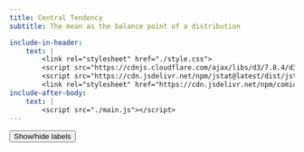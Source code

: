 ```yaml
---
title: Central Tendency
subtitle: The mean as the balance point of a distribution

include-in-header:
    text: |
        <link rel="stylesheet" href="./style.css"> 
        <script src="https://cdnjs.cloudflare.com/ajax/libs/d3/7.8.4/d3.min.js"></script>
        <script src="https://cdn.jsdelivr.net/npm/jstat@latest/dist/jstat.min.js"></script>
        <link rel="stylesheet" href="https://cdn.jsdelivr.net/npm/comic-mono@0.0.1/index.css">
include-after-body: 
    text: |
        <script src="./main.js"></script>
---
```



::: {#chart}
:::

::: {#controls}
<button id="showHideLabelsBtn">Show/hide labels</button>
:::


<!-- ## About

Placeholder text. -->

